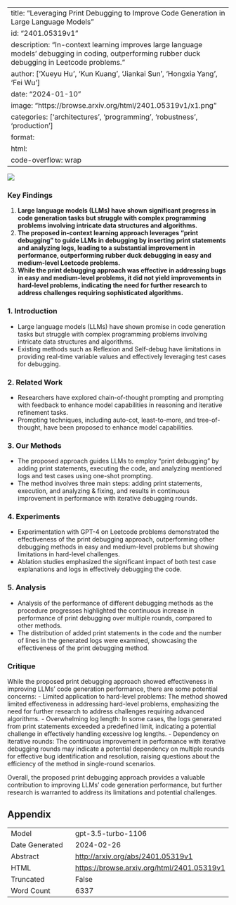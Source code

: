 
---
title: "Leveraging Print Debugging to Improve Code Generation in Large Language Models"
id: "2401.05319v1"
description: "In-context learning improves large language models' debugging in coding, outperforming rubber duck debugging in Leetcode problems."
author: ['Xueyu Hu', 'Kun Kuang', 'Jiankai Sun', 'Hongxia Yang', 'Fei Wu']
date: "2024-01-10"
image: "https://browse.arxiv.org/html/2401.05319v1/x1.png"
categories: ['architectures', 'programming', 'robustness', 'production']
format:
  html:
    code-overflow: wrap
---

![](https://browse.arxiv.org/html/2401.05319v1/x1.png)

### Key Findings

1. **Large language models (LLMs) have shown significant progress in code generation tasks but struggle with complex programming problems involving intricate data structures and algorithms.**
2. **The proposed in-context learning approach leverages "print debugging" to guide LLMs in debugging by inserting print statements and analyzing logs, leading to a substantial improvement in performance, outperforming rubber duck debugging in easy and medium-level Leetcode problems.**
3. **While the print debugging approach was effective in addressing bugs in easy and medium-level problems, it did not yield improvements in hard-level problems, indicating the need for further research to address challenges requiring sophisticated algorithms.**

### 1. Introduction

- Large language models (LLMs) have shown promise in code generation tasks but struggle with complex programming problems involving intricate data structures and algorithms.
- Existing methods such as Reflexion and Self-debug have limitations in providing real-time variable values and effectively leveraging test cases for debugging.
  
### 2. Related Work

- Researchers have explored chain-of-thought prompting and prompting with feedback to enhance model capabilities in reasoning and iterative refinement tasks.
- Prompting techniques, including auto-cot, least-to-more, and tree-of-thought, have been proposed to enhance model capabilities.
  
### 3. Our Methods

- The proposed approach guides LLMs to employ "print debugging" by adding print statements, executing the code, and analyzing mentioned logs and test cases using one-shot prompting.
- The method involves three main steps: adding print statements, execution, and analyzing & fixing, and results in continuous improvement in performance with iterative debugging rounds.
  
### 4. Experiments

- Experimentation with GPT-4 on Leetcode problems demonstrated the effectiveness of the print debugging approach, outperforming other debugging methods in easy and medium-level problems but showing limitations in hard-level challenges.
- Ablation studies emphasized the significant impact of both test case explanations and logs in effectively debugging the code.
  
### 5. Analysis

- Analysis of the performance of different debugging methods as the procedure progresses highlighted the continuous increase in performance of print debugging over multiple rounds, compared to other methods.
- The distribution of added print statements in the code and the number of lines in the generated logs were examined, showcasing the effectiveness of the print debugging method.
  
### Critique

While the proposed print debugging approach showed effectiveness in improving LLMs' code generation performance, there are some potential concerns:
- Limited application to hard-level problems: The method showed limited effectiveness in addressing hard-level problems, emphasizing the need for further research to address challenges requiring advanced algorithms.
- Overwhelming log length: In some cases, the logs generated from print statements exceeded a predefined limit, indicating a potential challenge in effectively handling excessive log lengths.
- Dependency on iterative rounds: The continuous improvement in performance with iterative debugging rounds may indicate a potential dependency on multiple rounds for effective bug identification and resolution, raising questions about the efficiency of the method in single-round scenarios.

Overall, the proposed print debugging approach provides a valuable contribution to improving LLMs' code generation performance, but further research is warranted to address its limitations and potential challenges.

## Appendix

|          |          |
|----------|----------|
| Model     | gpt-3.5-turbo-1106       |
| Date Generated     | 2024-02-26       |
| Abstract | [http://arxiv.org/abs/2401.05319v1](http://arxiv.org/abs/2401.05319v1)        |
| HTML     | [https://browse.arxiv.org/html/2401.05319v1](https://browse.arxiv.org/html/2401.05319v1)       |
| Truncated       | False       |
| Word Count       | 6337       |